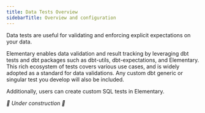 ```yaml
---
title: Data Tests Overview
sidebarTitle: Overview and configuration
---
```


Data tests are useful for validating and enforcing explicit expectations on your data.

Elementary enables data validation and result tracking by leveraging dbt tests and dbt packages such as dbt-utils, dbt-expectations, and Elementary.
This rich ecosystem of tests covers various use cases, and is widely adopted as a standard for data validations.
Any custom dbt generic or singular test you develop will also be included.  

Additionally, users can create custom SQL tests in Elementary.


_🚧 Under construction 🚧_